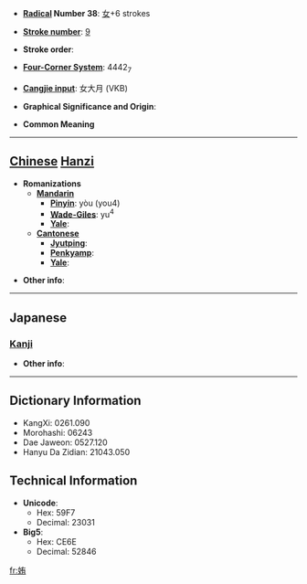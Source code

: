 * '''[[Wiktionary:Chinese radical index| Radical]] Number 38''': [[Wiktionary:Chinese radical index 女|女]]+6 strokes

* '''[[Wiktionary:Chinese total strokes index|Stroke number]]''': [[Wiktionary:Chinese total strokes index 9|9]]

* '''Stroke order''': 

* '''[[Wiktionary:Chinese four corner index|Four-Corner System]]''': 4442<sub>7</sub>

* '''[[Wiktionary:Chinese Cangjie index|Cangjie input]]''': 女大月 (VKB)

* '''Graphical Significance and Origin''': 

* '''Common Meaning'''

----

== [[Chinese]] [[Hanzi]] ==

* '''Romanizations'''
** '''[[Mandarin]]'''
*** '''[[Pinyin]]''': yòu (you4)
*** '''[[Wade-Giles]]''': yu<sup>4</sup>
*** '''[[Yale]]''': 
** '''[[Cantonese]]'''
*** '''[[Jyutping]]''':
*** '''[[Penkyamp]]''': 
*** '''[[Yale]]''': 

* '''Other info''': 

----

==Japanese==
===[[Kanji]]===
{{kanji|on readings=[[ゆう]] (yū), [[う]] (u)
|kun readings=[[たぐう]] (taguu), [[ならぶ]] (narabu)
}}

* '''Other info''':  

----

== Dictionary Information ==

* KangXi: 0261.090
* Morohashi: 06243
* Dae Jaweon: 0527.120
* Hanyu Da Zidian: 21043.050

== Technical Information ==

* '''Unicode''':
** Hex: 59F7
** Decimal: 23031
* '''Big5''':
** Hex: CE6E
** Decimal: 52846

[[fr:姷]]